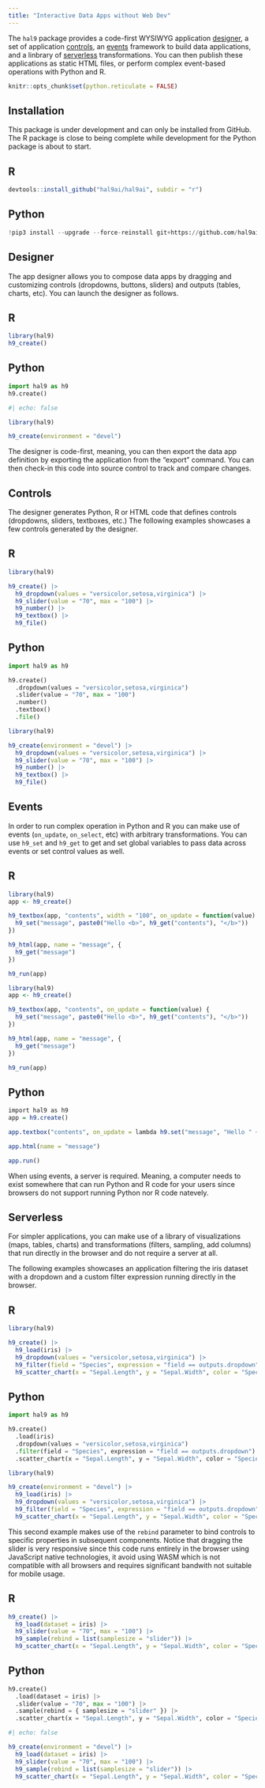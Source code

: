 ```yaml
---
title: "Interactive Data Apps without Web Dev"
---
```


The `hal9` package provides a code-first WYSIWYG application [designer](#designer), a set of application [controls](#controls), an [events](#events) framework to build data applications, and a linbrary of [serverless](#serverless) transformations. You can then publish these applications as static HTML files, or perform complex event-based operations with Python and R.

```r
knitr::opts_chunk$set(python.reticulate = FALSE)
```

## Installation

This package is under development and can only be installed from GitHub. The R package is close to being complete while development for the Python package is about to start.

::: {.panel-tabset}

## R

```r
devtools::install_github("hal9ai/hal9ai", subdir = "r")
```

## Python

```python
!pip3 install --upgrade --force-reinstall git+https://github.com/hal9ai/hal9ai.git#subdirectory=python
```

:::

## Designer

The app designer allows you to compose data apps by dragging and customizing controls (dropdowns, buttons, sliders) and outputs (tables, charts, etc). You can launch the designer as follows.

::: {.panel-tabset}

## R

```r
library(hal9)
h9_create()
```

## Python

```python
import hal9 as h9
h9.create()
```

:::

```r
#| echo: false

library(hal9)

h9_create(environment = "devel")
```

The designer is code-first, meaning, you can then export the data app definition by exporting the application from the "export" command. You can then check-in this code into source control to track and compare changes.

## Controls

The designer generates Python, R or HTML code that defines controls (dropdowns, sliders, textboxes, etc.) The following examples showcases a few controls generated by the designer.

::: {.panel-tabset}

## R

```r
library(hal9)

h9_create() |>
  h9_dropdown(values = "versicolor,setosa,virginica") |>
  h9_slider(value = "70", max = "100") |>
  h9_number() |>
  h9_textbox() |>
  h9_file()
```

## Python

```python
import hal9 as h9

h9.create()
  .dropdown(values = "versicolor,setosa,virginica")
  .slider(value = "70", max = "100")
  .number()
  .textbox()
  .file()
```

:::

```r
library(hal9)

h9_create(environment = "devel") |>
  h9_dropdown(values = "versicolor,setosa,virginica") |>
  h9_slider(value = "70", max = "100") |>
  h9_number() |>
  h9_textbox() |>
  h9_file()
```

## Events

In order to run complex operation in Python and R you can make use of events (`on_update`, `on_select`, etc) with arbitrary transformations. You can use `h9_set` and `h9_get` to get and set global variables to pass data across events or set control values as well.

::: {.panel-tabset}

## R

```r
library(hal9)
app <- h9_create()

h9_textbox(app, "contents", width = "100", on_update = function(value) {
  h9_set("message", paste0("Hello <b>", h9_get("contents"), "</b>"))
})

h9_html(app, name = "message", {
  h9_get("message")
})

h9_run(app)
```

```r
library(hal9)
app <- h9_create()

h9_textbox(app, "contents", on_update = function(value) {
  h9_set("message", paste0("Hello <b>", h9_get("contents"), "</b>"))
})

h9_html(app, name = "message", {
  h9_get("message")
})

h9_run(app)
```

## Python

```r
import hal9 as h9
app = h9.create()

app.textbox("contents", on_update = lambda h9.set("message", "Hello " + h9.get("contents")))

app.html(name = "message")

app.run()
```

:::

When using events, a server is required. Meaning, a computer needs to exist somewhere that can run Python and R code for your users since browsers do not support running Python nor R code natevely.

## Serverless

For simpler applications, you can make use of a library of visualizations (maps, tables, charts) and transformations (filters, sampling, add columns) that run directly in the browser and do not require a server at all.

The following examples showcases an application filtering the iris dataset with a dropdown and a custom filter expression running directly in the browser.

::: {.panel-tabset}

## R

```r
library(hal9)

h9_create() |>
  h9_load(iris) |>
  h9_dropdown(values = "versicolor,setosa,virginica") |>
  h9_filter(field = "Species", expression = "field == outputs.dropdown") |>
  h9_scatter_chart(x = "Sepal.Length", y = "Sepal.Width", color = "Species")
```

## Python

```python
import hal9 as h9

h9.create()
  .load(iris)
  .dropdown(values = "versicolor,setosa,virginica")
  .filter(field = "Species", expression = "field == outputs.dropdown")
  .scatter_chart(x = "Sepal.Length", y = "Sepal.Width", color = "Species")
```

:::

```r
library(hal9)

h9_create(environment = "devel") |>
  h9_load(iris) |>
  h9_dropdown(values = "versicolor,setosa,virginica") |>
  h9_filter(field = "Species", expression = "field == outputs.dropdown") |>
  h9_scatter_chart(x = "Sepal.Length", y = "Sepal.Width", color = "Species")
```

This second example makes use of the `rebind` parameter to bind controls to specific properties in subsequent components. Notice that dragging the slider is very responsive since this code runs entirely in the browser using JavaScript native technologies, it avoid using WASM which is not compatible with all browsers and requires significant bandwith not suitable for mobile usage.

::: {.panel-tabset}

## R

```r
h9_create() |>
  h9_load(dataset = iris) |>
  h9_slider(value = "70", max = "100") |>
  h9_sample(rebind = list(samplesize = "slider")) |>
  h9_scatter_chart(x = "Sepal.Length", y = "Sepal.Width", color = "Species")
```

## Python

```python
h9.create()
  .load(dataset = iris) |>
  .slider(value = "70", max = "100") |>
  .sample(rebind = { samplesize = "slider" }) |>
  .scatter_chart(x = "Sepal.Length", y = "Sepal.Width", color = "Species")
```

:::


```r
#| echo: false

h9_create(environment = "devel") |>
  h9_load(dataset = iris) |>
  h9_slider(value = "70", max = "100") |>
  h9_sample(rebind = list(samplesize = "slider")) |>
  h9_scatter_chart(x = "Sepal.Length", y = "Sepal.Width", color = "Species")
```

